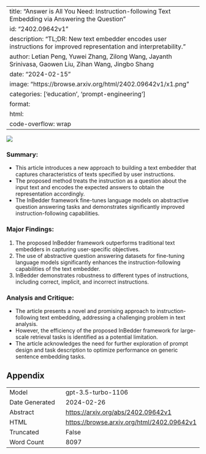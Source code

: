 
---
title: "Answer is All You Need: Instruction-following Text Embedding via Answering the Question"
id: "2402.09642v1"
description: "TL;DR: New text embedder encodes user instructions for improved representation and interpretability."
author: Letian Peng, Yuwei Zhang, Zilong Wang, Jayanth Srinivasa, Gaowen Liu, Zihan Wang, Jingbo Shang
date: "2024-02-15"
image: "https://browse.arxiv.org/html/2402.09642v1/x1.png"
categories: ['education', 'prompt-engineering']
format:
  html:
    code-overflow: wrap
---

![](https://browse.arxiv.org/html/2402.09642v1/x1.png)

### **Summary:**
- This article introduces a new approach to building a text embedder that captures characteristics of texts specified by user instructions.
- The proposed method treats the instruction as a question about the input text and encodes the expected answers to obtain the representation accordingly.
- The InBedder framework fine-tunes language models on abstractive question answering tasks and demonstrates significantly improved instruction-following capabilities.

### **Major Findings:**
1. The proposed InBedder framework outperforms traditional text embedders in capturing user-specific objectives.
2. The use of abstractive question answering datasets for fine-tuning language models significantly enhances the instruction-following capabilities of the text embedder.
3. InBedder demonstrates robustness to different types of instructions, including correct, implicit, and incorrect instructions.

### **Analysis and Critique:**
- The article presents a novel and promising approach to instruction-following text embedding, addressing a challenging problem in text analysis.
- However, the efficiency of the proposed InBedder framework for large-scale retrieval tasks is identified as a potential limitation.
- The article acknowledges the need for further exploration of prompt design and task description to optimize performance on generic sentence embedding tasks.

## Appendix

|          |          |
|----------|----------|
| Model     | gpt-3.5-turbo-1106       |
| Date Generated     | 2024-02-26       |
| Abstract | [https://arxiv.org/abs/2402.09642v1](https://arxiv.org/abs/2402.09642v1)        |
| HTML     | [https://browse.arxiv.org/html/2402.09642v1](https://browse.arxiv.org/html/2402.09642v1)       |
| Truncated       | False       |
| Word Count       | 8097       |